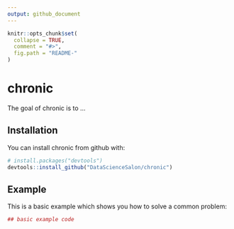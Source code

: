 ```yaml
---
output: github_document
---
```


<!-- README.md is generated from README.Rmd. Please edit that file -->

```r
knitr::opts_chunk$set(
  collapse = TRUE,
  comment = "#>",
  fig.path = "README-"
)
```

# chronic

The goal of chronic is to ...

## Installation

You can install chronic from github with:

```r
# install.packages("devtools")
devtools::install_github("DataScienceSalon/chronic")
```

## Example

This is a basic example which shows you how to solve a common problem:

```r
## basic example code
```
